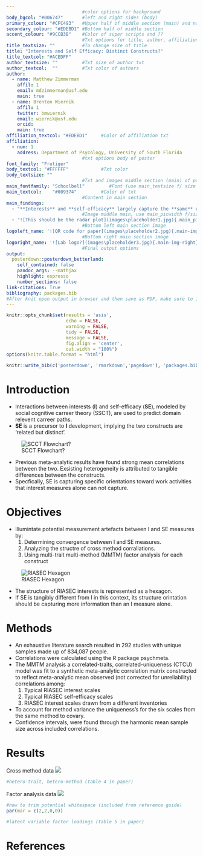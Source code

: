 ```yaml
---
                            #color options for background
body_bgcol: "#006747"       #left and right sides (body)
primary_colour: "#CFC493"   #Upper half of middle section (main) and names
secondary_colour: "#EDEBD1" #Bottom half of middle section
accent_colour: "#9CCB3B"    #Color of super scripts and ??
                            #Txt options for title, author, affiliation, etc.
title_textsize: ""          #To change size of title 
title: "Interests and Self Efficacy: Distinct Constructs?"
title_textcol: "#ACEDFF"
author_textsize: ""         #Txt size of author txt
author_textcol:  ""         #Txt color of authors
author:
  - name: Matthew Zimmerman
    affil: 1
    email: mdzimmerman@usf.edu
    main: true
  - name: Brenton Wiernik
    affil: 1
    twitter: bmwiernik
    email: wiernik@usf.edu
    orcid: 
    main: true
affiliation_textcol: "#EDEBD1"     #Color of affiliation txt
affiliation:
  - num: 1
    address: Department of Psycology, University of South Florida
                            #txt options body of poster 
font_family: "Frutiger" 
body_textcol: "#FFFFFF"            #Txt color
body_textsize: ""
                            #Txt and images middle section (main) of poster
main_fontfamily: "Schoolbell"         #Font (use main_textsize f/ size change)
main_textcol:    "#009374"         #Color of txt 
                            #Content in main section
main_findings:
  - "**Interests** and **self-efficacy** largely capture the **same** underlying attitudes toward work tasks." 
                            #Image middle main, use main_picwidth f/size
  - '![This should be the radar plot](images\placeholder1.jpg){.main_pic}'
                            #Bottom left main section image
logoleft_name: '![QR code for paper](images\placeholder2.jpg){.main-img-left}'    
                            #Bottom right main section image 
logoright_name: '![Lab logo?](images\placeholder3.jpg){.main-img-right}' 
                            #Final output options
output: 
  posterdown::posterdown_betterland: 
    self_contained: false
    pandoc_args: --mathjax
    highlight: espresso
    number_sections: false
link-citations: True
bibliography: packages.bib 
#After knit open output in browser and then save as PDF, make sure to include background graphics. output directly to pdf is sus.
---
```


```r
knitr::opts_chunk$set(results = 'asis',
                      echo = FALSE,
                      warning = FALSE,
                      tidy = FALSE,
                      message = FALSE,
                      fig.align = 'center',
                      out.width = "100%")
options(knitr.table.format = "html") 
```


```r
knitr::write_bib(c('posterdown', 'rmarkdown','pagedown'), 'packages.bib')
```

# Introduction

- Interactions between interests (**I**) and self-efficacy (**SE**), modeled by social cognitive carreer theory (SSCT), are used to predict domain relevent carreer paths. 
- **SE** is a precursor to **I** development, implying the two constructs are ‘related but distinct’. 

![SCCT Flowchart?](images\placeholder4.jpg)

- Previous meta-analytic results have found strong mean correlations between the two. Exsisting heterogeneity is attributed to tangible differences between the constructs. 
- Specfically, SE is capturing specific orientations toward work activities that interest measures alone can not capture.

# Objectives

- Illumintate potential measurement artefacts between I and SE measures by: 
   1. Determining convergence between I and SE measures. 
   2. Analyzing the structre of cross method corrallations.
   3. Using multi-trait multi-method (MMTM) factor analysis for each construct

![RIASEC Hexagon](images\placeholder5.jpg)

- The structure of RIASEC interests is represented as a hexagon.
- If SE is tangibly different from I in this context, its structure orintation should be capturing more information than an I measure alone. 

# Methods

- An exhaustive literature search resulted in 292 studies with unique samples made up of 834,087 people. 
- Correlations were calculated using the R package psychmeta. 
- The MMTM analysis a correlated-traits, correlated-uniqueness (CTCU) model was fit to a synthetic meta-analytic correlation matrix constructed to reflect meta-analytic mean observed (not corrected for unreliability) correlations among:
   1. Typical RIASEC interest scales
   2. Typical RIASEC self-efficacy scales
   3. RIASEC interest scales drawn from a different inventories
- To account for method variance the uniqueness's for the six scales from the same method to covary.
- Confidence intervals, were found through the harmonic mean sample size across included correlations.


# Results

Cross method data
![](images\placeholder4.jpg)

```r
#hetero-trait, hetero-method (table 4 in paper)
```

Factor analysis data
![](images\placeholder5.jpg)

```r
#how to trim potential whitespace (included from reference guide)
par(mar = c(2,2,0,0))

#latent variable factor loadings (table 5 in paper)
```


# References